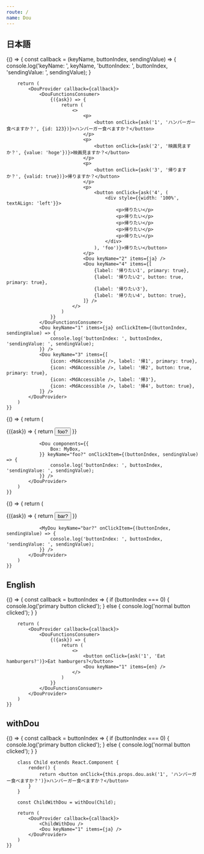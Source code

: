 ```yaml
---
route: /
name: Dou
---
```



## 日本語

<Playground>
	{() => {
		const callback = (keyName, buttonIndex, sendingValue) => {
			console.log('keyName: ', keyName, 'buttonIndex: ', buttonIndex, 'sendingValue: ', sendingValue);
		}

		return (
			<DouProvider callback={callback}>
				<DouFunctionsConsumer>
					{({ask}) => {
						return (
							<>
								<p>
									<button onClick={ask('1', 'ハンバーガー食べますか？', {id: 123})}>ハンバーガー食べますか？</button>
								</p>
								<p>
									<button onClick={ask('2', '映画見ますか？', {value: 'hoge'})}>映画見ますか？</button>
								</p>
								<p>
									<button onClick={ask('3', '帰りますか？', {valid: true})}>帰りますか？</button>
								</p>
								<p>
									<button onClick={ask('4', (
										<div style={{width: '100%', textALign: 'left'}}>
											<p>帰りたい</p>
											<p>帰りたい</p>
											<p>帰りたい</p>
											<p>帰りたい</p>
											<p>帰りたい</p>
										</div>
									), 'foo')}>帰りたい</button>
								</p>
								<Dou keyName="2" items={ja} />
								<Dou keyName="4" items={[
									{label: '帰りたい1', primary: true},
									{label: '帰りたい2', button: true, primary: true},
									{label: '帰りたい3'},
									{label: '帰りたい4', button: true},
								]} />
							</>
						)
					}}
				</DouFunctionsConsumer>
				<Dou keyName="1" items={ja} onClickItem={(buttonIndex, sendingValue) => {
					console.log('buttonIndex: ', buttonIndex, 'sendingValue: ', sendingValue);
				}} />
				<Dou keyName="3" items={[
					{icon: <MdAccessible />, label: '帰1', primary: true},
					{icon: <MdAccessible />, label: '帰2', button: true, primary: true},
					{icon: <MdAccessible />, label: '帰3'},
					{icon: <MdAccessible />, label: '帰4', button: true},
				]} />
			</DouProvider>
		)
	}}
</Playground>

<Playground>
	{() => {
		return (
			<DouProvider>
				<p>
					<DouFunctionsConsumer>
						{({ask}) => {
							return <button onClick={ask('foo?', 'foo?')}>foo?</button>
						}}
					</DouFunctionsConsumer>
				</p>

				<Dou components={{
					Box: MyBox,
				}} keyName="foo?" onClickItem={(buttonIndex, sendingValue) => {
					console.log('buttonIndex: ', buttonIndex, 'sendingValue: ', sendingValue);
				}} />
			</DouProvider>
		)
	}}
</Playground>

<Playground>
	{() => {
		return (
			<DouProvider>
				<p>
					<DouFunctionsConsumer>
						{({ask}) => {
							return <button onClick={ask('bar?', 'bar?')}>bar?</button>
						}}
					</DouFunctionsConsumer>
				</p>

				<MyDou keyName="bar?" onClickItem={(buttonIndex, sendingValue) => {
					console.log('buttonIndex: ', buttonIndex, 'sendingValue: ', sendingValue);
				}} />
			</DouProvider>
		)
	}}
</Playground>

## English

<Playground>
	{() => {
		const callback = buttonIndex => {
			if (buttonIndex === 0) {
				console.log('primary button clicked');
			} else {
				console.log('normal button clicked');
			}
		}

		return (
			<DouProvider callback={callback}>
				<DouFunctionsConsumer>
					{({ask}) => {
						return (
							<>
								<button onClick={ask('1', 'Eat hamburgers?')}>Eat hamburgers?</button>
								<Dou keyName="1" items={en} />
							</>
						)
					}}
				</DouFunctionsConsumer>
			</DouProvider>
		)
	}}
</Playground>

## withDou

<Playground>
	{() => {
		const callback = buttonIndex => {
			if (buttonIndex === 0) {
				console.log('primary button clicked');
			} else {
				console.log('normal button clicked');
			}
		}

		class Child extends React.Component {
			render() {
				return <button onClick={this.props.dou.ask('1', 'ハンバーガー食べますか？')}>ハンバーガー食べますか？</button>
			}
		}

		const ChildWithDou = withDou(Child);

		return (
			<DouProvider callback={callback}>
				<ChildWithDou />
				<Dou keyName="1" items={ja} />
			</DouProvider>
		)
	}}
</Playground>

